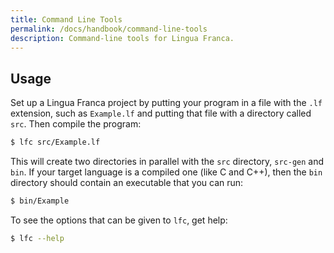 ```yaml
---
title: Command Line Tools
permalink: /docs/handbook/command-line-tools
description: Command-line tools for Lingua Franca.
---
```



## Usage

Set up a Lingua Franca project by putting your program in a file with the `.lf` extension,
such as `Example.lf` and putting that file with a directory called `src`.
Then compile the program:

```sh
$ lfc src/Example.lf
```

This will create two directories in parallel with the `src` directory, `src-gen` and `bin`. If your target language is a compiled one (like C and C++), then the `bin` directory should contain an executable that you can run:

```sh
$ bin/Example
```

To see the options that can be given to `lfc`, get help:

```sh
$ lfc --help
```
